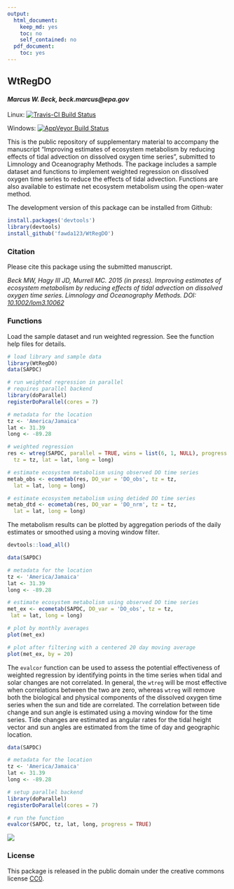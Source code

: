 ```yaml
---
output:
  html_document:
    keep_md: yes
    toc: no
    self_contained: no
  pdf_document:
    toc: yes
---
```


## WtRegDO

#### *Marcus W. Beck, beck.marcus@epa.gov*

Linux: [![Travis-CI Build Status](https://travis-ci.org/fawda123/WtRegDO.svg?branch=master)](https://travis-ci.org/fawda123/WtRegDO)

Windows: [![AppVeyor Build Status](https://ci.appveyor.com/api/projects/status/github/fawda123/WtRegDO?branch=master)](https://ci.appveyor.com/project/fawda123/WtRegDO)

This is the public repository of supplementary material to accompany the manuscript "Improving estimates of ecosystem metabolism by reducing effects of tidal advection on dissolved oxygen time series", submitted to Limnology and Oceanography Methods.  The package includes a sample dataset and functions to implement weighted regression on dissolved oxygen time series to reduce the effects of tidal advection.  Functions are also available to estimate net ecosystem metabolism using the open-water method.  

The development version of this package can be installed from Github:

```r
install.packages('devtools')
library(devtools)
install_github('fawda123/WtRegDO')
```

### Citation

Please cite this package using the submitted manuscript.

*Beck MW, Hagy III JD, Murrell MC. 2015 (in press). Improving estimates of ecosystem metabolism by reducing effects of tidal advection on dissolved oxygen time series. Limnology and Oceanography Methods. DOI: [10.1002/lom3.10062](http://onlinelibrary.wiley.com/doi/10.1002/lom3.10062/abstract)*

### Functions

Load the sample dataset and run weighted regression.  See the function help files for details.

```r
# load library and sample data
library(WtRegDO)
data(SAPDC)

# run weighted regression in parallel
# requires parallel backend
library(doParallel)
registerDoParallel(cores = 7)

# metadata for the location
tz <- 'America/Jamaica'
lat <- 31.39
long <- -89.28

# weighted regression
res <- wtreg(SAPDC, parallel = TRUE, wins = list(6, 1, NULL), progress = TRUE, 
  tz = tz, lat = lat, long = long)

# estimate ecosystem metabolism using observed DO time series
metab_obs <- ecometab(res, DO_var = 'DO_obs', tz = tz, 
  lat = lat, long = long)

# estimate ecosystem metabolism using detided DO time series
metab_dtd <- ecometab(res, DO_var = 'DO_nrm', tz = tz, 
  lat = lat, long = long)

```

The metabolism results can be plotted by aggregation periods of the daily estimates or smoothed using a moving window filter.
```r
devtools::load_all()
```
```r
data(SAPDC)

# metadata for the location
tz <- 'America/Jamaica'
lat <- 31.39
long <- -89.28

# estimate ecosystem metabolism using observed DO time series
met_ex <- ecometab(SAPDC, DO_var = 'DO_obs', tz = tz,
 lat = lat, long = long)

# plot by monthly averages
plot(met_ex)

# plot after filtering with a centered 20 day moving average
plot(met_ex, by = 20)

```

The `evalcor` function can be used to assess the potential effectiveness of weighted regression by identifying points in the time series when tidal and solar changes are not correlated.  In general, the `wtreg` will be most effective when correlations between the two are zero, whereas `wtreg` will remove both the biological and physical components of the dissolved oxygen time series when the sun and tide are correlated.   The correlation between tide change and sun angle is estimated using a moving window for the time series.  Tide changes are estimated as angular rates for the tidal height vector and sun angles are estimated from the time of day and geographic location.

```r
data(SAPDC)

# metadata for the location
tz <- 'America/Jamaica'
lat <- 31.39
long <- -89.28

# setup parallel backend
library(doParallel)
registerDoParallel(cores = 7)

# run the function
evalcor(SAPDC, tz, lat, long, progress = TRUE)
```

![](README_files/figure-html/evalcor_ex.png) 

### License

This package is released in the public domain under the creative commons license [CC0](https://tldrlegal.com/license/creative-commons-cc0-1.0-universal). 
